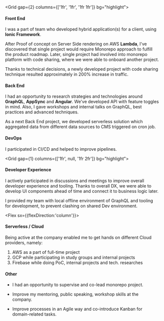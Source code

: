 <Grid gap={2} columns={['1fr', '1fr', '1fr 1fr']} bg="highlight">
<Box m={1}>

#### Front End
I was a part of team who developed hybrid application(s) for a client, using **Ionic Framework**.

After Proof of concept on Server Side rendering on AWS **Lambda**, I've discovered that single project would require Monorepo approach to fulfill the product roadmap.
Later, single project had involved into monorepo platform with code sharing, where we were able to onboard another project.

Thanks to technical decisions, a newly developed project with code sharing technique resulted approximately in 200% increase in traffic.

</Box>
<Box m={1}>

#### Back End

I had an opportunity to research strategies and technologies around **GraphQL**, **AppSync** and **Angular**.
We've developed API with feature toggles in mind.
Also, I gave workshops and internal talks on GraphQL, best practices and advanced techniques.

As a next Back End project, we developed serverless solution which aggregated data from different data sources to CMS triggered on cron job.


#### DevOps

I participated in CI/CD and helped to improve pipelines.

  </Box>
</Grid>

<Grid gap={1} columns={['1fr', null, '1fr 2fr']} bg="highlight">
<Box m={1}>

#### Developer Experience

I actively participated in discussions and meetings to improve overall developer experience and tooling.
Thanks to overall DX, we were able to develop UI components ahead of time and connect it to business logic later.

I provided my team with local offline environment of GraphQL and tooling for development, to prevent clashing on shared Dev environment.

</Box>
<Box m={1}>

<Flex sx={{flexDirection:'column'}}>

#### Serverless / Cloud

Being active at the company enabled me to get hands on different Cloud providers, namely:

1. AWS as a part of full-time project
1. GCP while participating in study groups and internal projects
1. Firebase while doing PoC, internal projects and tech. researches

#### Other

- I had an opportunity to supervise and co-lead monorepo project.

- Improve my mentoring, public speaking, workshop skills at the company.

- Improve processes in an Agile way and co-introduce Kanban for domain-related tasks.

</Flex>
</Box>
</Grid>
